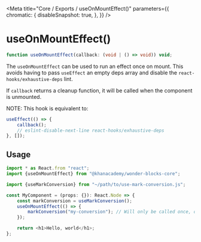 
<Meta
    title="Core / Exports / useOnMountEffect()"
    parameters={{
        chromatic: {
            disableSnapshot: true,
        },
    }}
/>

# useOnMountEffect()

```ts
function useOnMountEffect(callback: (void | () => void)) void;
```

The `useOnMountEffect` can be used to run an effect once on mount. This avoids
having to pass `useEffect` an empty deps array and disable the
`react-hooks/exhaustive-deps` lint.

If `callback` returns a cleanup function, it will be called when the component
is unmounted.

NOTE: This hook is equivalent to:

```js
useEffect(() => {
    callback();
    // eslint-disable-next-line react-hooks/exhaustive-deps
}, []);
```

## Usage

```js
import * as React.from "react";
import {useOnMountEffect} from "@khanacademy/wonder-blocks-core";

import {useMarkConversion} from "~/path/to/use-mark-conversion.js";

const MyComponent = (props: {}): React.Node => {
    const markConversion = useMarkConversion();
    useOnMountEffect(() => {
        markConversion("my-conversion"); // Will only be called once, on mount
    });

    return <h1>Hello, world</h1>;
};
```
